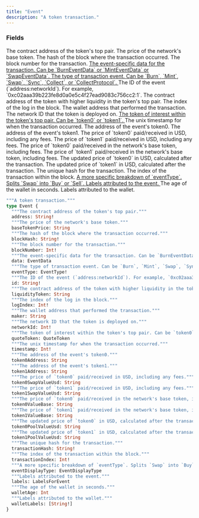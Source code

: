 ```yaml
---
title: "Event"
description: "A token transaction."
---
```


### Fields

<ResponseField name="address" type="String!" required>
  The contract address of the token&#39;s top pair.
</ResponseField>

<ResponseField name="baseTokenPrice" type="String">
  The price of the network&#39;s base token.
</ResponseField>

<ResponseField name="blockHash" type="String!" required>
  The hash of the block where the transaction occurred.
</ResponseField>

<ResponseField name="blockNumber" type="Int!" required>
  The block number for the transaction.
</ResponseField>

<a href="/api-reference/types/eventdata">
  <ResponseField name="data" type="EventData">
    The event-specific data for the transaction. Can be `BurnEventData` or `MintEventData` or `SwapEventData`.
  </ResponseField>
</a>

<a href="/api-reference/types/eventtype">
  <ResponseField name="eventType" type="EventType!" required>
    The type of transaction event. Can be `Burn`, `Mint`, `Swap`, `Sync`, `Collect`, or `CollectProtocol`.
  </ResponseField>
</a>

<ResponseField name="id" type="String!" required>
  The ID of the event (`address:networkId`). For example, `0xc02aaa39b223fe8d0a0e5c4f27ead9083c756cc2:1`.
</ResponseField>

<ResponseField name="liquidityToken" type="String">
  The contract address of the token with higher liquidity in the token&#39;s top pair.
</ResponseField>

<ResponseField name="logIndex" type="Int!" required>
  The index of the log in the block.
</ResponseField>

<ResponseField name="maker" type="String">
  The wallet address that performed the transaction.
</ResponseField>

<ResponseField name="networkId" type="Int!" required>
  The network ID that the token is deployed on.
</ResponseField>

<a href="/api-reference/types/quotetoken">
  <ResponseField name="quoteToken" type="QuoteToken">
    The token of interest within the token&#39;s top pair. Can be `token0` or `token1`.
  </ResponseField>
</a>

<ResponseField name="timestamp" type="Int!" required>
  The unix timestamp for when the transaction occurred.
</ResponseField>

<ResponseField name="token0Address" type="String">
  The address of the event&#39;s token0.
</ResponseField>

<ResponseField name="token1Address" type="String">
  The address of the event&#39;s token1.
</ResponseField>

<ResponseField name="token0SwapValueUsd" type="String">
  The price of `token0` paid/received in USD, including any fees.
</ResponseField>

<ResponseField name="token1SwapValueUsd" type="String">
  The price of `token1` paid/received in USD, including any fees.
</ResponseField>

<ResponseField name="token0ValueBase" type="String">
  The price of `token0` paid/received in the network&#39;s base token, including fees.
</ResponseField>

<ResponseField name="token1ValueBase" type="String">
  The price of `token1` paid/received in the network&#39;s base token, including fees.
</ResponseField>

<ResponseField name="token0PoolValueUsd" type="String">
  The updated price of `token0` in USD, calculated after the transaction.
</ResponseField>

<ResponseField name="token1PoolValueUsd" type="String">
  The updated price of `token1` in USD, calculated after the transaction.
</ResponseField>

<ResponseField name="transactionHash" type="String!" required>
  The unique hash for the transaction.
</ResponseField>

<ResponseField name="transactionIndex" type="Int!" required>
  The index of the transaction within the block.
</ResponseField>

<a href="/api-reference/types/eventdisplaytype">
  <ResponseField name="eventDisplayType" type="EventDisplayType">
    A more specific breakdown of `eventType`. Splits `Swap` into `Buy` or `Sell`.
  </ResponseField>
</a>

<a href="/api-reference/types/labelsforevent">
  <ResponseField name="labels" type="LabelsForEvent">
    Labels attributed to the event.
  </ResponseField>
</a>

<ResponseField name="walletAge" type="Int">
  The age of the wallet in seconds.
</ResponseField>

<ResponseField name="walletLabels" type="[String!]">
  Labels attributed to the wallet.
</ResponseField>


```graphql Event
"""A token transaction."""
type Event {
  """The contract address of the token's top pair."""
  address: String!
  """The price of the network's base token."""
  baseTokenPrice: String
  """The hash of the block where the transaction occurred."""
  blockHash: String!
  """The block number for the transaction."""
  blockNumber: Int!
  """The event-specific data for the transaction. Can be `BurnEventData` or `MintEventData` or `SwapEventData`."""
  data: EventData
  """The type of transaction event. Can be `Burn`, `Mint`, `Swap`, `Sync`, `Collect`, or `CollectProtocol`."""
  eventType: EventType!
  """The ID of the event (`address:networkId`). For example, `0xc02aaa39b223fe8d0a0e5c4f27ead9083c756cc2:1`."""
  id: String!
  """The contract address of the token with higher liquidity in the token's top pair."""
  liquidityToken: String
  """The index of the log in the block."""
  logIndex: Int!
  """The wallet address that performed the transaction."""
  maker: String
  """The network ID that the token is deployed on."""
  networkId: Int!
  """The token of interest within the token's top pair. Can be `token0` or `token1`."""
  quoteToken: QuoteToken
  """The unix timestamp for when the transaction occurred."""
  timestamp: Int!
  """The address of the event's token0."""
  token0Address: String
  """The address of the event's token1."""
  token1Address: String
  """The price of `token0` paid/received in USD, including any fees."""
  token0SwapValueUsd: String
  """The price of `token1` paid/received in USD, including any fees."""
  token1SwapValueUsd: String
  """The price of `token0` paid/received in the network's base token, including fees."""
  token0ValueBase: String
  """The price of `token1` paid/received in the network's base token, including fees."""
  token1ValueBase: String
  """The updated price of `token0` in USD, calculated after the transaction."""
  token0PoolValueUsd: String
  """The updated price of `token1` in USD, calculated after the transaction."""
  token1PoolValueUsd: String
  """The unique hash for the transaction."""
  transactionHash: String!
  """The index of the transaction within the block."""
  transactionIndex: Int!
  """A more specific breakdown of `eventType`. Splits `Swap` into `Buy` or `Sell`."""
  eventDisplayType: EventDisplayType
  """Labels attributed to the event."""
  labels: LabelsForEvent
  """The age of the wallet in seconds."""
  walletAge: Int
  """Labels attributed to the wallet."""
  walletLabels: [String!]
}
```
